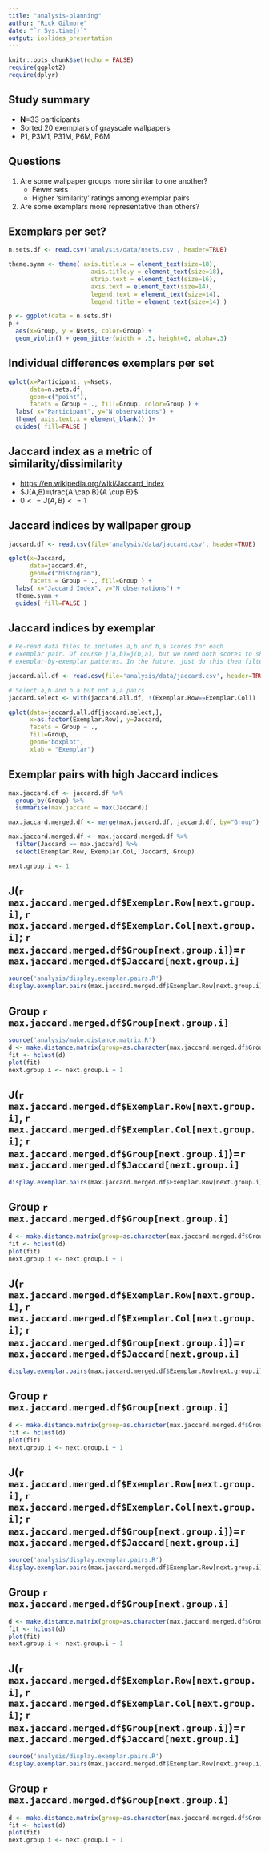 ```yaml
---
title: "analysis-planning"
author: "Rick Gilmore"
date: "`r Sys.time()`"
output: ioslides_presentation
---
```


```r
knitr::opts_chunk$set(echo = FALSE)
require(ggplot2)
require(dplyr)
```

## Study summary

- **N**=33 participants
- Sorted 20 exemplars of grayscale wallpapers
- P1, P3M1, P31M, P6M, P6M

## Questions

1. Are some wallpaper groups more similar to one another?
    - Fewer sets
    - Higher 'similarity' ratings among exemplar pairs
2. Are some exemplars more representative than others?

## Exemplars per set?

<div class="centered">
```r
n.sets.df <- read.csv('analysis/data/nsets.csv', header=TRUE)

theme.symm <- theme( axis.title.x = element_text(size=18),
                       axis.title.y = element_text(size=18),
                       strip.text = element_text(size=16),
                       axis.text = element_text(size=14),
                       legend.text = element_text(size=14),
                       legend.title = element_text(size=14) )

p <- ggplot(data = n.sets.df)
p + 
  aes(x=Group, y = Nsets, color=Group) + 
  geom_violin() + geom_jitter(width = .5, height=0, alpha=.3)
```
</div>

## Individual differences exemplars per set

<div class="centered">
```r
qplot(x=Participant, y=Nsets,
      data=n.sets.df,
      geom=c("point"),
      facets = Group ~ ., fill=Group, color=Group ) +
  labs( x="Participant", y="N observations") +
  theme( axis.text.x = element_blank() )+
  guides( fill=FALSE )
```
</div>

## Jaccard index as a metric of similarity/dissimilarity

- <https://en.wikipedia.org/wiki/Jaccard_index>
- $J(A,B)=\frac{A \cap B}{A \cup B}$
- $0 <= J(A,B) <= 1$

## Jaccard indices by wallpaper group

<div class="centered">
```r
jaccard.df <- read.csv(file='analysis/data/jaccard.csv', header=TRUE)

qplot(x=Jaccard,
      data=jaccard.df,
      geom=c("histogram"),
      facets = Group ~ ., fill=Group ) +
  labs( x="Jaccard Index", y="N observations") +
  theme.symm +
  guides( fill=FALSE )
```
</div>

## Jaccard indices by exemplar

<div class="centered">
```r
# Re-read data files to includes a,b and b,a scores for each
# exemplar pair. Of course j(a,b)=j(b,a), but we need both scores to show
# exemplar-by-exemplar patterns. In the future, just do this then filter.

jaccard.all.df <- read.csv(file='analysis/data/jaccard.csv', header=TRUE)

# Select a,b and b,a but not a,a pairs
jaccard.select <- with(jaccard.all.df, !(Exemplar.Row==Exemplar.Col))

qplot(data=jaccard.all.df[jaccard.select,],
      x=as.factor(Exemplar.Row), y=Jaccard,
      facets = Group ~ .,
      fill=Group,
      geom="boxplot",
      xlab = "Exemplar")
```
</div>

## Exemplar pairs with high Jaccard indices

```r
max.jaccard.df <- jaccard.df %>% 
  group_by(Group) %>% 
  summarise(max.jaccard = max(Jaccard))

max.jaccard.merged.df <- merge(max.jaccard.df, jaccard.df, by="Group")

max.jaccard.merged.df <- max.jaccard.merged.df %>%
  filter(Jaccard == max.jaccard) %>%
  select(Exemplar.Row, Exemplar.Col, Jaccard, Group)

next.group.i <- 1
```

## J(`r max.jaccard.merged.df$Exemplar.Row[next.group.i]`, `r max.jaccard.merged.df$Exemplar.Col[next.group.i]`; `r max.jaccard.merged.df$Group[next.group.i]`)=`r 
max.jaccard.merged.df$Jaccard[next.group.i]`

<div class="centered">
```r
source('analysis/display.exemplar.pairs.R')
display.exemplar.pairs(max.jaccard.merged.df$Exemplar.Row[next.group.i], max.jaccard.merged.df$Exemplar.Col[next.group.i], max.jaccard.merged.df$Group[next.group.i])
```
</div>

## Group `r max.jaccard.merged.df$Group[next.group.i]`
<div class="centered">
```r
source('analysis/make.distance.matrix.R')
d <- make.distance.matrix(group=as.character(max.jaccard.merged.df$Group[next.group.i]))
fit <- hclust(d)
plot(fit)
next.group.i <- next.group.i + 1
```
</div>

## J(`r max.jaccard.merged.df$Exemplar.Row[next.group.i]`, `r max.jaccard.merged.df$Exemplar.Col[next.group.i]`; `r max.jaccard.merged.df$Group[next.group.i]`)=`r 
max.jaccard.merged.df$Jaccard[next.group.i]`

<div class="centered">
```r
display.exemplar.pairs(max.jaccard.merged.df$Exemplar.Row[next.group.i], max.jaccard.merged.df$Exemplar.Col[next.group.i], max.jaccard.merged.df$Group[next.group.i])
```
</div>

## Group `r max.jaccard.merged.df$Group[next.group.i]`
<div class="centered">
```r
d <- make.distance.matrix(group=as.character(max.jaccard.merged.df$Group[next.group.i]))
fit <- hclust(d)
plot(fit)
next.group.i <- next.group.i + 1
```
</div>

## J(`r max.jaccard.merged.df$Exemplar.Row[next.group.i]`, `r max.jaccard.merged.df$Exemplar.Col[next.group.i]`; `r max.jaccard.merged.df$Group[next.group.i]`)=`r 
max.jaccard.merged.df$Jaccard[next.group.i]`

<div class="centered">
```r
display.exemplar.pairs(max.jaccard.merged.df$Exemplar.Row[next.group.i], max.jaccard.merged.df$Exemplar.Col[next.group.i], max.jaccard.merged.df$Group[next.group.i])
```
</div>

## Group `r max.jaccard.merged.df$Group[next.group.i]`
<div class="centered">
```r
d <- make.distance.matrix(group=as.character(max.jaccard.merged.df$Group[next.group.i]))
fit <- hclust(d)
plot(fit)
next.group.i <- next.group.i + 1
```
</div>


## J(`r max.jaccard.merged.df$Exemplar.Row[next.group.i]`, `r max.jaccard.merged.df$Exemplar.Col[next.group.i]`; `r max.jaccard.merged.df$Group[next.group.i]`)=`r 
max.jaccard.merged.df$Jaccard[next.group.i]`

<div class="centered">
```r
source('analysis/display.exemplar.pairs.R')
display.exemplar.pairs(max.jaccard.merged.df$Exemplar.Row[next.group.i], max.jaccard.merged.df$Exemplar.Col[next.group.i], max.jaccard.merged.df$Group[next.group.i])
```
</div>

## Group `r max.jaccard.merged.df$Group[next.group.i]`
<div class="centered">
```r
d <- make.distance.matrix(group=as.character(max.jaccard.merged.df$Group[next.group.i]))
fit <- hclust(d)
plot(fit)
next.group.i <- next.group.i + 1
```
</div>


## J(`r max.jaccard.merged.df$Exemplar.Row[next.group.i]`, `r max.jaccard.merged.df$Exemplar.Col[next.group.i]`; `r max.jaccard.merged.df$Group[next.group.i]`)=`r 
max.jaccard.merged.df$Jaccard[next.group.i]`

<div class="centered">
```r
source('analysis/display.exemplar.pairs.R')
display.exemplar.pairs(max.jaccard.merged.df$Exemplar.Row[next.group.i], max.jaccard.merged.df$Exemplar.Col[next.group.i], max.jaccard.merged.df$Group[next.group.i])
```
</div>

## Group `r max.jaccard.merged.df$Group[next.group.i]`
<div class="centered">
```r
d <- make.distance.matrix(group=as.character(max.jaccard.merged.df$Group[next.group.i]))
fit <- hclust(d)
plot(fit)
next.group.i <- next.group.i + 1
```
</div>

